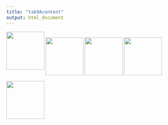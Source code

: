 ```yaml
---
title: "tab9Acontent"
output: html_document
---
```


<img src="jamie.jpg" width="100" align="left">
<img src="matt.jpg" width="100" align="left" style="PADDING-TOP: 15px;">
<img src="bruno.jpg" width="100" align="left" style="PADDING-TOP: 15px;">
<img src="bob.jpg" width="100" align="left" style="PADDING-TOP: 15px;">
<img src="rob.jpg" width="100" align="left" style="PADDING-TOP: 15px;">

